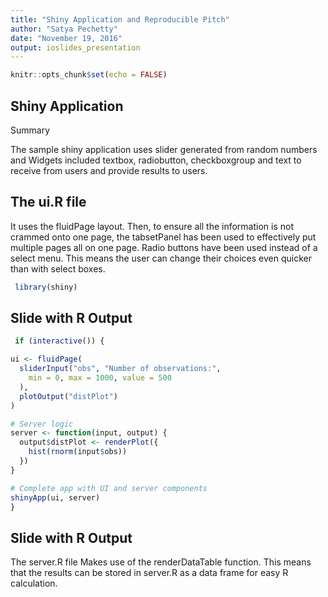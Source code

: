 ---
title: "Shiny Application and Reproducible Pitch"
author: "Satya Pechetty"
date: "November 19, 2016"
output: ioslides_presentation
---

```{r setup, include=FALSE}
knitr::opts_chunk$set(echo = FALSE)
```

## Shiny Application
Summary

The sample shiny application uses slider generated from random numbers and Widgets included textbox, radiobutton,  checkboxgroup and text to receive from users and provide results to users. 


## The ui.R file

It uses the fluidPage layout.
Then, to ensure all the information is not crammed onto one page, the tabsetPanel has been used to effectively put multiple pages all on one page.
Radio buttons have been used instead of a select menu. This means the user can change their choices even quicker than with select boxes.


```{r Radio1, echo=FALSE ,message=FALSE}
 library(shiny)
```

## Slide with R Output
```{r Radio11, echo=TRUE ,message=FALSE}
 if (interactive()) {

ui <- fluidPage(
  sliderInput("obs", "Number of observations:",
    min = 0, max = 1000, value = 500
  ),
  plotOutput("distPlot")
)

# Server logic
server <- function(input, output) {
  output$distPlot <- renderPlot({
    hist(rnorm(input$obs))
  })
}

# Complete app with UI and server components
shinyApp(ui, server)
}
```

## Slide with R Output

The server.R file
Makes use of the renderDataTable function. This means that the results can be stored in server.R as a data frame for easy R calculation.


